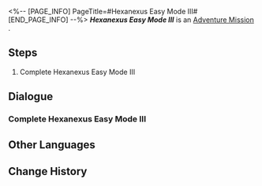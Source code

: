 <%-- [PAGE_INFO]
PageTitle=#Hexanexus Easy Mode III#
[END_PAGE_INFO] --%>
{{Stub|Dialogue.}}
{{Mission Infobox
|id            = 8025212
|title         = 
|image         = <!--Mission Hexanexus Easy Mode III.png-->
|type          = Adventure
|event_name    = 
|chapter       = 
|requirements  = 
|summary       = <!--official mission summary from Fate's Atlas-->
|characters    = Trailblazer
|startLocation = [[<!--starting world-->]] - [[<!--starting area-->]]
|world         = <!--starting world-->
|area          = <!--starting area-->
|prev          = 
|next          = 
|rewards       = 
}}
'''''Hexanexus Easy Mode III''''' is an [[Adventure Mission]]<!--in [world]-->.

==Steps==
# Complete Hexanexus Easy Mode III

<!--
==Gameplay Notes==

--><!--
==Trial Character==

-->
==Dialogue==
{{Stub Dialogue}}
===Complete Hexanexus Easy Mode III===
{{Mission Description|type=adventure|location=<!--to be added-->|Complete Hexanexus Easy Mode III}}
{{Dialogue Start}}
:{{tx}}
{{Dialogue End}}

==Other Languages==
{{Other Languages
|en   = Hexanexus Easy Mode III
|zhs  = 「枘凿六合」简单模式III
|zht  = 「枘鑿六合」簡單模式III
|ja   = 「枘構立方」難易度・簡単III
|ko   = 「모순된 결합체」 쉬움 모드 III
|es   = Hexanexus: modo fácil&nbsp;III
|fr   = Mode facile III de l'Hexanexus
|ru   = Гексанексус - Простой режим III
|th   = Hexanexus โหมดง่าย III
|vi   = "Khối Lục Giác" Chế Độ Dễ III
|de   = Hexanexus – Leichter Modus III
|id   = "Hexanexus" Mode Gampang III
|pt   = Hexanexus - Modo Fácil III
}}

==Change History==
{{Change History|2.5}}
